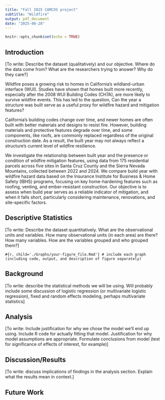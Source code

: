 ```yaml
---
title: "Fall 2025 CAMCOS project"
subtitle: "Wildfire"
output: pdf_document
date: "2025-08-28"
---
```


```r
knitr::opts_chunk$set(echo = TRUE)
```

## Introduction 

[To write: Describe the dataset (qualitatively) and our objective. Where do the data come from? What are the researchers trying to answer? Why do they care?]

Wildfire poses a growing risk to homes in California’s wildland-urban interface (WUI). Studies have shown that homes built more recently, especially after the 2008 WUI Building Codes (CH7A), are more likely to survive wildfire events. This has led to the question, Can the year a structure was built serve as a useful proxy for wildfire hazard and mitigation features?

California’s building codes change over time, and newer homes are often built with better materials and designs to resist fire. However, building materials and protective features degrade over time, and some components, like roofs, are commonly replaced regardless of the original construction date. As a result, the built year may not always reflect a structure’s current level of wildfire resilience.

We investigate the relationship between built year and the presence or condition of wildfire mitigation features, using data from 175 residential parcels across five sites in Santa Cruz County and the Sierra Nevada Mountains, collected between 2022 and 2024. We compare build year with wildfire hazard data based on the Insurance Institute for Business & Home Safety (IBHS) programs, focusing on key home-hardening features such as roofing, venting, and ember-resistant construction. Our objective is to assess when build year serves as a reliable indicator of mitigation, and when it falls short, particularly considering maintenance, renovations, and site-specific factors.

## Descriptive Statistics

[To write: Describe the dataset quantitatively. What are the observational units and variables. How many observational units (in each area) are there? How many variables. How are the variables grouped and who grouped them?]

```#{r, child='./Graphs/your-figure_file.Rmd'}
# include each graph (including code, output, and description of figure separately)
```

## Background 

[To write: describe the statistical methods we will be using. Will probably include some discussion of logistic regression (or multivariate logistic regression), fixed and random effects modeling, perhaps multivariate statistics]

## Analysis

[To write: Include justification for why we chose the model we'll end up using. Include R code for actually fitting that model. Justification for why model assumptions are appropriate. Formulate conclusions from model (test for significance of effects of interest, for example)]

## Discussion/Results

[To write: discuss implications of findings in the analysis section. Explain what the results mean in context.]

## Future Work
